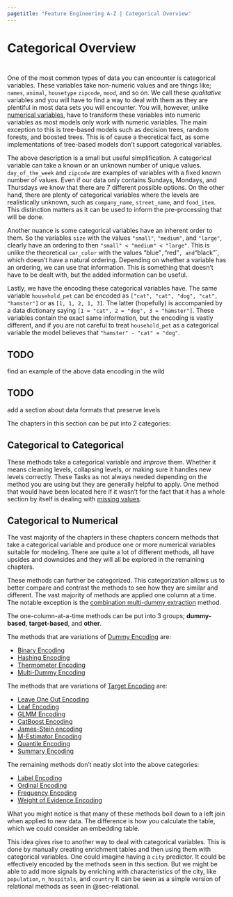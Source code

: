 ```yaml
---
pagetitle: "Feature Engineering A-Z | Categorical Overview"
---
```


# Categorical Overview {#sec-categorical}

::: {style="visibility: hidden; height: 0px;"}
## Categorical Overview
:::

One of the most common types of data you can encounter is categorical variables.
These variables take non-numeric values and are things like; `names`, `animal`, `housetype` `zipcode`, `mood`, and so on.
We call these *qualitative* variables and you will have to find a way to deal with them as they are plentiful in most data sets you will encounter.
You will, however, unlike [numerical variables](numeric), have to transform these variables into numeric variables as most models only work with numeric variables.
The main exception to this is tree-based models such as decision trees, random forests, and boosted trees.
This is of cause a theoretical fact, as some implementations of tree-based models don't support categorical variables.

The above description is a small but useful simplification.
A categorical variable can take a known or an unknown number of unique values.
`day_of_the_week` and `zipcode` are examples of variables with a fixed known number of values.
Even if our data only contains Sundays, Mondays, and Thursdays we know that there are 7 different possible options.
On the other hand, there are plenty of categorical variables where the levels are realistically unknown, such as `company_name`, `street_name`, and `food_item`.
This distinction matters as it can be used to inform the pre-processing that will be done.

Another nuance is some categorical variables have an inherent order to them.
So the variables `size` with the values `"small"`, `"medium"`, and `"large"`, clearly have an ordering to then `"small" < "medium" < "large"`.
This is unlike the theoretical `car_color` with the values "blue"`,`"red"`, and`"black"\`, which doesn't have a natural ordering.
Depending on whether a variable has an ordering, we can use that information.
This is something that doesn't have to be dealt with, but the added information can be useful.

Lastly, we have the encoding these categorical variables have.
The same variable `household_pet` can be encoded as `["cat", "cat", "dog", "cat", "hamster"]` or as `[1, 1, 2, 1, 3]`.
The latter (hopefully) is accompanied by a data dictionary saying `[1 = "cat", 2 = "dog", 3 = "hamster"]`.
These variables contain the exact same information, but the encoding is vastly different, and if you are not careful to treat `household_pet` as a categorical variable the model believes that `"hamster" - "cat" = "dog"`.

::: callout-caution
# TODO

find an example of the above data encoding in the wild
:::

::: callout-caution
# TODO

add a section about data formats that preserve levels
:::

The chapters in this section can be put into 2 categories:

## Categorical to Categorical

These methods take a categorical variable and *improve* them.
Whether it means cleaning levels, collapsing levels, or making sure it handles new levels correctly.
These Tasks as not always needed depending on the method you are using but they are generally helpful to apply.
One method that would have been located here if it wasn't for the fact that it has a whole section by itself is dealing with [missing values](missing).

## Categorical to Numerical

The vast majority of the chapters in these chapters concern methods that take a categorical variable and produce one or more numerical variables suitable for modeling.
There are quite a lot of different methods, all have upsides and downsides and they will all be explored in the remaining chapters.

These methods can further be categorized.
This categorization allows us to better compare and contrast the methods to see how they are similar and different.
The vast majority of methods are applied one column at a time.
The notable exception is the [combination multi-dummy extraction](categorical-multi-dummy) method.

The one-column-at-a-time methods can be put into 3 groups; **dummy-based**, **target-based**, and **other**.

The methods that are variations of [Dummy Encoding](categorical-dummy) are:

-   [Binary Encoding](categorical-binary)
-   [Hashing Encoding](categorical-hashing)
-   [Thermometer Encoding](categorical-thermometer)
-   [Multi-Dummy Encoding](categorical-multi-dummy)

The methods that are variations of [Target Encoding](categorical-target) are:

-   [Leave One Out Encoding](categorical-leave-one-out)
-   [Leaf Encoding](categorical-leaf)
-   [GLMM Encoding](categorical-glmm)
-   [CatBoost Encoding](categorical-catboost)
-   [James-Stein encoding](categorical-james-stein)
-   [M-Estimator Encoding](categorical-m-estimator)
-   [Quantile Encoding](categorical-quantile)
-   [Summary Encoding](categorical-summary)

The remaining methods don't neatly slot into the above categories:

-   [Label Encoding](categorical-label)
-   [Ordinal Encoding](categorical-ordinal)
-   [Frequency Encoding](categorical-frequency)
-   [Weight of Evidence Encoding](categorical-weight-of-evidence)

What you might notice is that many of these methods boil down to a left join when applied to new data.
The difference is how you calculate the table, which we could consider an embedding table.

This idea gives rise to another way to deal with categorical variables.
This is done by manually creating enrichment tables and then using them with categorical variables.
One could imagine having a `city` predictor.
It could be effectively encoded by the methods seen in this section.
But we might be able to add more signals by enriching with characteristics of the city, like `population`, `n_hospitals`, and `country` It can be seen as a simple version of relational methods as seen in @sec-relational.
